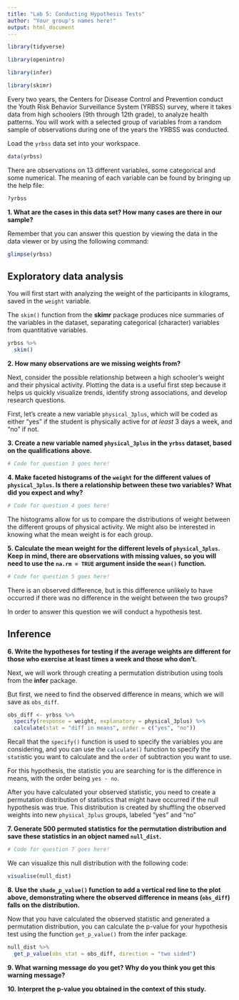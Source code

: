 ```yaml
---
title: "Lab 5: Conducting Hypothesis Tests"
author: "Your group's names here!"
output: html_document
---
```


```r
library(tidyverse)

library(openintro)

library(infer)

library(skimr)
```

Every two years, the Centers for Disease Control and Prevention conduct the
Youth Risk Behavior Surveillance System (YRBSS) survey, where it takes data from
high schoolers (9th through 12th grade), to analyze health patterns.
You will work with a selected group of variables from a random sample of
observations during one of the years the YRBSS was conducted.

Load the `yrbss` data set into your workspace.

```r
data(yrbss)
```

There are observations on 13 different variables, some categorical and some
numerical.
The meaning of each variable can be found by bringing up the help file:

```r
?yrbss
```

__1.  What are the cases in this data set? How many cases are there in our sample?__
<!-- Your answer goes below this line! -->


Remember that you can answer this question by viewing the data in the data 
viewer or by using the following command:

```r
glimpse(yrbss)
```


## Exploratory data analysis

You will first start with analyzing the weight of the participants in kilograms,
saved in the `weight` variable.

The `skim()` function from the **skimr** package produces nice summaries of the
variables in the dataset, separating categorical (character) variables from 
quantitative variables.

```r
yrbss %>% 
  skim()
```

__2.  How many observations are we missing weights from?__



Next, consider the possible relationship between a high schooler's weight and
their physical activity.
Plotting the data is a useful first step because it helps us quickly visualize
trends, identify strong associations, and develop research questions.

First, let's create a new variable `physical_3plus`, which will be coded as
either "yes" if the student is physically active for *at least* 3 days a week,
and "no" if not.

__3. Create a new variable named `physical_3plus` in the `yrbss` dataset, based on the qualifications above.__

```r
# Code for question 3 goes here!


```

__4.  Make faceted histograms of the `weight` for the different values of `physical_3plus`. Is there a relationship between these two variables? What did you expect and why?__

```r
# Code for question 4 goes here! 


```

The histograms allow for us to compare the distributions of weight between the 
different groups of physical activity. We might also be interested in knowing 
what the mean weight is for each group. 

__5. Calculate the mean weight for the different levels of `physical_3plus`.__
__Keep in mind, there are observations with missing values, so you will need to use the `na.rm = TRUE` argument inside the `mean()` function.__ 

```r
# Code for question 5 goes here! 


```

There is an observed difference, but is this difference unlikely to have
occurred if there was no difference in the weight between the two groups? 

In order to answer this question we will conduct a hypothesis test.

## Inference

__6.  Write the hypotheses for testing if the average weights are different for those who exercise at least times a week and those who don't.__
<!-- Your answer goes below this line! -->



Next, we will work through creating a permutation distribution using tools from
the **infer** package.

But first, we need to find the observed difference in means, which we will save
as `obs_diff`.

```r
obs_diff <- yrbss %>%
  specify(response = weight, explanatory = physical_3plus) %>%
  calculate(stat = "diff in means", order = c("yes", "no"))
```

Recall that the `specify()` function is used to specify the variables you are
considering, and you can use the `calculate()` function to specify the
`stat`istic you want to calculate and the `order` of subtraction you want to
use.

For this hypothesis, the statistic you are searching for is the difference in
means, with the order being `yes - no`.

After you have calculated your observed statistic, you need to create a
permutation distribution of statistics that might have occurred if the null 
hypothesis was true. This distribution is created by shuffling the observed
weights into new `physical_3plus` groups, labeled "yes" and "no"

__7. Generate 500 permuted statistics for the permutation distribution and save these statistics in an object named `null_dist`.__

```r
# Code for question 7 goes here! 


```

We can visualize this null distribution with the following code:

```r
visualise(null_dist) 
```

__8. Use the `shade_p_value()` function to add a vertical red line to the plot above, demonstrating where the observed difference in means (`obs_diff`) falls on the distribution.__

<!-- Add your code to the plot above! -->



Now that you have calculated the observed statistic and generated a permutation
distribution, you can calculate the p-value for your hypothesis test using the
function `get_p_value()` from the infer package.

```r
null_dist %>%
  get_p_value(obs_stat = obs_diff, direction = "two sided")
```

__9. What warning message do you get? Why do you think you get this warning message?__



__10. Interpret the p-value you obtained in the context of this study.__  
